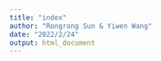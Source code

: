 ```yaml
---
title: "index"
author: "Rongrong Sun & Yiwen Wang"
date: "2022/2/24"
output: html_document
---
```



